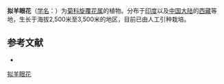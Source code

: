{{Speciesbox
| name = 拟羊眼花
| status = 
| status_system = 
| image =
| genus = Inula
| species = rhizocephaloides
| authority = C. B. Clarke
}}

'''拟羊眼花'''（[[学名|学名]]：{{lang|la|''Inula rhizocephaloides''}}）为[[菊科|菊科]][[旋覆花属|旋覆花属]]的植物。分布于[[印度|印度]]以及[[中国大陆|中国大陆]]的[[西藏|西藏]]等地，生长于海拔2,500米至3,500米的地区，目前已由人工引种栽培。

== 参考文献 ==
<div class="references-small">
* {{cite web| url =http://www.bioinfo.cn/db05/KmzwSpecies.php?action=view&id=4915| title =拟羊眼花| work =《中国高等植物数据库全库》| publisher =中国科学院微生物研究所| author =昆明植物研究所| accessdate =2009-02-25| deadurl =yes| archiveurl =https://web.archive.org/web/20160305042115/http://www.bioinfo.cn/db05/KmzwSpecies.php?action=view&id=4915| archivedate =2016-03-05}}
</div>
{{Taxonbar|from=Q11077479}}

[[Category:旋覆花属|拟羊眼花]]


{{植物小作品}}